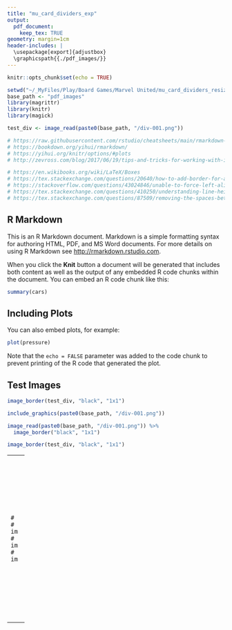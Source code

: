 ```yaml
---
title: "mu_card_dividers_exp"
output: 
  pdf_document:
    keep_tex: TRUE
geometry: margin=1cm
header-includes: |
  \usepackage[export]{adjustbox}
  \graphicspath{{./pdf_images/}}
---
```


```r
knitr::opts_chunk$set(echo = TRUE)

setwd("~/_MyFiles/Play/Board Games/Marvel United/mu_card_dividers_resize")
base_path <- "pdf_images"
library(magrittr)
library(knitr)
library(magick)

test_div <- image_read(paste0(base_path, "/div-001.png"))

# https://raw.githubusercontent.com/rstudio/cheatsheets/main/rmarkdown-2.0.pdf
# https://bookdown.org/yihui/rmarkdown/
# https://yihui.org/knitr/options/#plots
# http://zevross.com/blog/2017/06/19/tips-and-tricks-for-working-with-images-and-figures-in-r-markdown-documents/

# https://en.wikibooks.org/wiki/LaTeX/Boxes
# https://tex.stackexchange.com/questions/20640/how-to-add-border-for-an-image
# https://stackoverflow.com/questions/43024846/unable-to-force-left-align-text-in-rmarkdown-document
# https://tex.stackexchange.com/questions/410250/understanding-line-height-line-spacing-baselineskip-in-latex
# https://tex.stackexchange.com/questions/87509/removing-the-spaces-between-words
```

## R Markdown

This is an R Markdown document. Markdown is a simple formatting syntax for authoring HTML, PDF, and MS Word documents. For more details on using R Markdown see <http://rmarkdown.rstudio.com>.

When you click the **Knit** button a document will be generated that includes both content as well as the output of any embedded R code chunks within the document. You can embed an R code chunk like this:

```r
summary(cars)
```

## Including Plots

You can also embed plots, for example:

```r
plot(pressure)
```

Note that the `echo = FALSE` parameter was added to the code chunk to prevent printing of the R code that generated the plot.

## Test Images

```r
image_border(test_div, "black", "1x1")
```
```r
include_graphics(paste0(base_path, "/div-001.png"))

image_read(paste0(base_path, "/div-001.png")) %>%
  image_border("black", "1x1")
```
```r
image_border(test_div, "black", "1x1")
```

- - -
```r
# fig.width & fig.height only really apply to R-generated graphics (plots), not external graphics files (png)
# out.width OR out.height do affect the size of both (fig.asp can be used to change the aspect ratio; fig.height = fig.width * fig.asp)
image_border(test_div, "black", "1x1")
```
```r
# keepaspectratio = true by default: \includegraphics will not distort pictures if both height and width are specified, instead the image is scaled so that neither dimensions exceeds the specified dimensions.
image_border(test_div, "black", "1x1")
```
```r
# keepaspectratio = false: now the height and width are respected, and the image is distorted.
image_border(test_div, "black", "1x1")
```

- - -
\La\TeX

```{=latex}

\includegraphics{div-001.png} % native size? Or just full textwidth

% https://en.wikibooks.org/wiki/LaTeX/Boxes
% https://tex.stackexchange.com/questions/282994/why-is-fbox-leaving-padding-on-the-left-and-right-of-my-includegraphics
\setlength{\fboxsep}{0cm}    % still some horizontal white space?  Check white space around the contents (new lines)
\setlength{\fboxrule}{1pt}

\fbox{%
  \parbox[t][7cm]{8cm}{%
    \fbox{\includegraphics{./pdf_images/div-001.png}}
  }%
} % *any* whitespace between figures will result in whitespace in the output ;)
% using 'frame' option to \includegraphics (adjustbox package)
% https://tex.stackexchange.com/questions/349918/image-frame-borders-in-pdf-from-latex-template-with-pandoc-markdown
% suggests I could create a custom version of the \includegraphics command in the YAML header, which would be applied for every include_graphics() command in an R chunk ...
\fbox{%
  \parbox[t][7cm]{8cm}{%
    \includegraphics[frame, width=9.2cm]{div-001.png}%
  }%
}

\fbox{%
  \parbox[t][7cm]{8cm}{%
    \includegraphics[frame]{div-001.png}%
  }%
}
\fbox{%
  \parbox[t][7cm]{8cm}{%
    \includegraphics[frame, width=544px]{div-001.png}%
  }%
}

\fbox{%
  \parbox[t][2cm]{9cm}{%
    \includegraphics[trim=0 0 0 0, clip]{div-001.png}% image is resized to fit _width_, box appears to resize to accommodate _height_
  }%
}
% any empty lines between boxes will put graphics on a new line in the output. ;)
\fbox{%
  \parbox[t]{9cm}{%
    \includegraphics[trim=0 4cm 0 0, clip]{div-001.png}% image is resized to fit _width_, box appears to resize to accommodate _height_
  }%
}

% what a mess.  I clearly do not understand the viewport argument:
\fbox{%
  \includegraphics[frame, width=9.2cm, totalheight=7cm, viewport=0 0.4cm 9cm 9cm, clip]{div-001.png}%
}

% Can I get images to wrap cleanly: no clipping off the page, line breaks where appropriate, with no space between images?
%  \- hypenation?
%  \figure environment - I think this creates 'floats', which is not quite what I want; I think I prefer inline boxes that I can stack together.
% Based on examination of .tcx outpute from Rmarkdown, R code that includes an external file is always converted to an \includegraphics statement (using the graphicx package).
```
